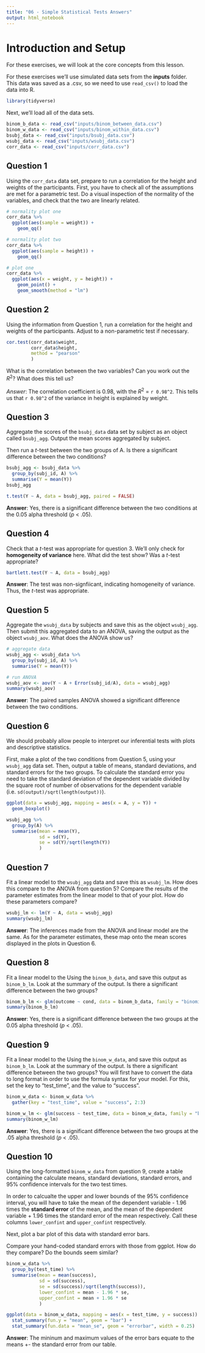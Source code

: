 ```yaml
---
title: "06 - Simple Statistical Tests Answers"
output: html_notebook
---
```


# Introduction and Setup

For these exercises, we will look at the core concepts from this lesson.

For these exercises we'll use simulated data sets from the **inputs** folder. This data was saved as a .csv, so we need to use `read_csv()` to load the data into R.

```r
library(tidyverse)
```

Next, we'll load all of the data sets. 

```r
binom_b_data <- read_csv("inputs/binom_between_data.csv")
binom_w_data <- read_csv("inputs/binom_within_data.csv")
bsubj_data <- read_csv("inputs/bsubj_data.csv")
wsubj_data <- read_csv("inputs/wsubj_data.csv")
corr_data <- read_csv("inputs/corr_data.csv")
```

## Question 1

Using the `corr_data` data set, prepare to run a correlation for the height and weights of the participants. First, you have to check all of the assumptions are met for a parametric test. Do a visual inspection of the normality of the variables, and check that the two are linearly related.

```r
# normality plot one
corr_data %>%
  ggplot(aes(sample = weight)) +
    geom_qq()

# normality plot two
corr_data %>%
  ggplot(aes(sample = height)) +
    geom_qq()
```

```r
# plot one
corr_data %>%
  ggplot(aes(x = weight, y = height)) +
    geom_point() + 
    geom_smooth(method = "lm")
```

## Question 2

Using the information from Question 1, run a correlation for the height and weights of the participants. Adjust to a non-parametric test if necessary.

```r
cor.test(corr_data$weight, 
         corr_data$height,
         method = "pearson"
         )
```

What is the correlation between the two variables? Can you work out the $R^2$? What does this tell us? 

*Answer*: The correlation coefficient is 0.98, with the $R^2$ = `r 0.98^2`. This tells us that `r 0.98^2` of the variance in height is explained by weight.

## Question 3

Aggregate the scores of the `bsubj_data` data set by subject as an object called `bsubj_agg`. Output the mean scores aggregated by subject. 

Then run a *t*-test between the two groups of A. Is there a significant difference between the two conditions?

```r
bsubj_agg <- bsubj_data %>% 
  group_by(subj_id, A) %>% 
  summarise(Y = mean(Y))
bsubj_agg
```

```r
t.test(Y ~ A, data = bsubj_agg, paired = FALSE)
```

**Answer**: Yes, there is a significant difference between the two conditions at the 0.05 alpha threshold (*p* < .05).

## Question 4

Check that a *t*-test was appropriate for question 3. We'll only check for **homogeneity of variance** here. What did the test show? Was a *t*-test appropriate?

```r
bartlett.test(Y ~ A, data = bsubj_agg)
```

**Answer**: The test was non-signfiicant, indicating homogeneity of variance. Thus, the *t*-test was appropriate.

## Question 5

Aggregate the `wsubj_data` by subjects and save this as the object `wsubj_agg`. Then submit this aggregated data to an ANOVA, saving the output as the object `wsubj_aov`. What does the ANOVA show us?

```r
# aggregate data
wsubj_agg <- wsubj_data %>%
  group_by(subj_id, A) %>% 
  summarise(Y = mean(Y))

# run ANOVA
wsubj_aov <- aov(Y ~ A + Error(subj_id/A), data = wsubj_agg)
summary(wsubj_aov)
```

**Answer**: The paired samples ANOVA showed a significant difference between the two conditions. 

## Question 6

We should probably allow people to interpret our inferential tests with plots and descriptive statistics. 

First, make a plot of the two conditions from Question 5, using your `wsubj_agg` data set. Then, output a table of means, standard deviations, and standard errors for the two groups. To calculate the standard error you need to take the standard deviation of the dependent variable divided by the square root of number of observations for the dependent variable (i.e. `sd(output)/sqrt(length(output))`).

```r
ggplot(data = wsubj_agg, mapping = aes(x = A, y = Y)) +
  geom_boxplot()
```

```r
wsubj_agg %>%
  group_by(A) %>%
  summarise(mean = mean(Y),
            sd = sd(Y),
            se = sd(Y)/sqrt(length(Y))
            )
```

## Question 7

Fit a linear model to the `wsubj_agg` data and save this as `wsubj_lm`. How does this compare to the ANOVA from question 5? Compare the results of the parameter estimates from the linear model to that of your plot. How do these parameters compare?

```r
wsubj_lm <- lm(Y ~ A, data = wsubj_agg)
summary(wsubj_lm)
```

**Answer**: The inferences made from the ANOVA and linear model are the same. As for the parameter estimates, these map onto the mean scores displayed in the plots in Question 6. 

## Question 8

Fit a linear model to the Using the `binom_b_data`, and save this output as `binom_b_lm`. Look at the summary of the output. Is there a significant difference between the two groups?

```r
binom_b_lm <- glm(outcome ~ cond, data = binom_b_data, family = "binomial")
summary(binom_b_lm)
```

**Answer**: Yes, there is a significant difference between the two groups at the 0.05 alpha threshold (*p* < .05). 

## Question 9

Fit a linear model to the Using the `binom_w_data`, and save this output as `binom_b_lm`. Look at the summary of the output. Is there a significant difference between the two groups? You will first have to convert the data to long format in order to use the formula syntax for your model. For this, set the key to "test_time", and the value to "success".

```r
binom_w_data <- binom_w_data %>%
  gather(key = "test_time", value = "success", 2:3)

binom_w_lm <- glm(success ~ test_time, data = binom_w_data, family = "binomial")
summary(binom_w_lm)
```

**Answer**: Yes, there is a significant difference between the two groups at the .05 alpha threshold (*p* < .05). 

## Question 10 

Using the long-formatted `binom_w_data` from question 9, create a table containing the calculate means, standard deviations, standard errors, and 95% confidence intervals for the two test times. 

In order to calcualte the upper and lower bounds of the 95% confidence interval, you will have to take the mean of the dependent variable - 1.96 times the **standard error** of the mean, and the mean of the dependent variable + 1.96 times the standard error of the mean respectively. Call these columns `lower_confint` and `upper_confint` respectively.

Next, plot a bar plot of this data with standard error bars.

Compare your hand-coded standard errors with those from ggplot. How do they compare? Do the bounds seem similar?

```r
binom_w_data %>%
  group_by(test_time) %>%
  summarise(mean = mean(success),
            sd = sd(success),
            se = sd(success)/sqrt(length(success)),
            lower_confint = mean - 1.96 * se,
            upper_confint = mean + 1.96 * se
            )
```

```r
ggplot(data = binom_w_data, mapping = aes(x = test_time, y = success)) +
  stat_summary(fun.y = "mean", geom = "bar") +
  stat_summary(fun.data = "mean_se", geom = "errorbar", width = 0.25)
```

**Answer**: The mininum and maximum values of the error bars equate to the means +- the standard error from our table.